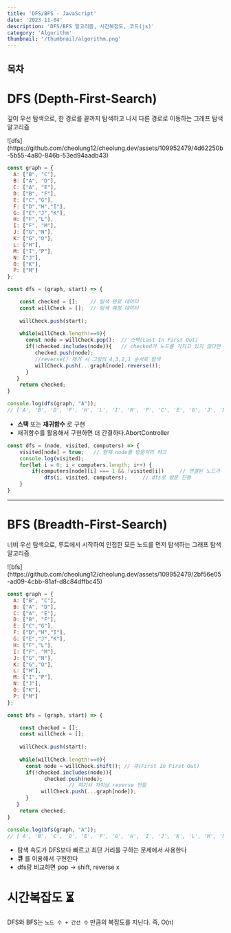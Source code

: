 ```yaml
---
title: 'DFS/BFS - JavaScript'
date: '2023-11-04'
description: 'DFS/BFS 알고리즘, 시간복잡도, 코드(js)'
category: 'Algorithm'
thumbnail: '/thumbnail/algorithm.png'
---
```

## 목차

# DFS (Depth-First-Search)

 깊이 우선 탐색으로, 한 경로를 끝까지 탐색하고 나서 다른 경로로 이동하는 그래프 탐색 알고리즘

<div className='flex justify-center'>![dfs](https://github.com/cheolung12/cheolung.dev/assets/109952479/4d62250b-5b55-4a80-846b-53ed94aadb43)</div>

```js
const graph = {
  A: ["B", "C"],
  B: ["A", "D"],
  C: ["A", "E"],
  D: ["B", "F"],
  E: ["C","G"],
  F: ["D","H","I"],
  G: ["E","J","K"],
  H: ["F","L"],
  I: ["F", "M"],
  J: ["G","N"],
  K: ["G","O"],
  L: ["H"],
  M: ["I","P"],
  N: ["J"],
  O: ["K"],
  P: ["M"]
};

const dfs = (graph, start) => {

    const checked = [];    // 탐색 완료 데이터
    const willCheck = [];  // 탐색 예정 데이터
    
    willCheck.push(start);
    
    while(willCheck.length!==0){
      const node = willCheck.pop();  // 스택(Last In First Out)
      if(!checked.includes(node)){   // checked가 노드를 가지고 있지 않다면 
         checked.push(node);
         //reverse() 제거 시 그림의 4,3,2,1 순서로 탐색     
         willCheck.push(...graph[node].reverse());  
      }
   }
    return checked;
}

console.log(dfs(graph, "A"));
// ['A', 'B', 'D', 'F', 'H', 'L', 'I', 'M', 'P', 'C', 'E', 'G', 'J', 'N', 'K', 'O']
```
- **스택** 또는 **재귀함수** 로 구현
- 재귀함수를 활용해서 구현하면 더 간결하다.AbortController

```js
const dfs = (node, visited, computers) => {
    visited[node] = true;	// 현재 node를 방문처리 하고
    console.log(visited);
    for(let i = 0; i < computers.length; i++) {
        if(computers[node][i] === 1 && !visited[i]) 	// 연결된 노드가 있고 해당 노드를 방문하지 않았다면
            dfs(i, visited, computers);		// dfs로 방문 진행
    }
}
```

---


# BFS (Breadth-First-Search)

 너비 우선 탐색으로, 루트에서 시작하여 인접한 모든 노드를 먼저 탐색하는 그래프 탐색 알고리즘

<div className='flex justify-center'>![bfs](https://github.com/cheolung12/cheolung.dev/assets/109952479/2bf56e05-ad09-4cbb-81af-d8c84dffbc45)</div>

```js
const graph = {
  A: ["B", "C"],
  B: ["A", "D"],
  C: ["A", "E"],
  D: ["B", "F"],
  E: ["C","G"],
  F: ["D","H","I"],
  G: ["E","J","K"],
  H: ["F","L"],
  I: ["F", "M"],
  J: ["G","N"],
  K: ["G","O"],
  L: ["H"],
  M: ["I","P"],
  N: ["J"],
  O: ["K"],
  P: ["M"]
};

const bfs = (graph, start) => {

    const checked = [];
    const willCheck = [];
    
    willCheck.push(start);
    
    while(willCheck.length!==0){
      const node = willCheck.shift(); // 큐(First In First Out)
      if(!checked.includes(node)){
            checked.push(node);
					// 여기서 차이남 reverse 안함
           willCheck.push(...graph[node]);       
      }
   }
    return checked;
}

console.log(bfs(graph, "A"));
// ['A', 'B', 'C', 'D', 'E', 'F', 'G', 'H', 'I', 'J', 'K', 'L', 'M', 'N', 'O', 'P']
```

- 탐색 속도가 DFS보다 빠르고 최단 거리를 구하는 문제에서 사용한다
- **큐** 를 이용해서 구현한다
- dfs랑 비교하면 pop → shift, reverse x

# 시간복잡도 ⏳

DFS와 BFS는 `노드 수 + 간선 수` 만큼의 복잡도를 지닌다. 즉, <span className='red-bold'>O(n)</span>